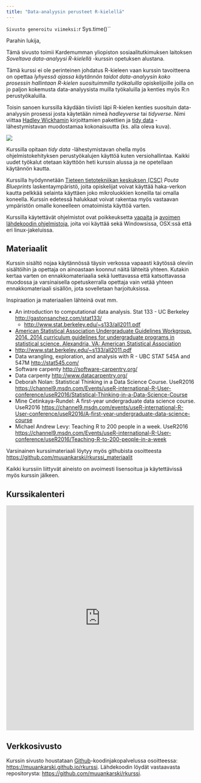 ```yaml
---
title: "Data-analyysin perusteet R-kielellä"
---
```


`Sivusto generoitu viimeksi: `r Sys.time()``

Parahin lukija, 

Tämä sivusto toimii Kardemumman yliopiston sosiaalitutkimuksen laitoksen *Soveltava data-analyysi R-kielellä* -kurssin opetuksen alustana. 

Tämä kurssi ei ole perinteinen johdatus R-kieleen vaan kurssin tavoitteena on opettaa *lyhyessä ajassa käytännön taidot data-analyysin koko prosessin hallintaan R-kielen suosituimmilla työkaluilla* opiskelijoille joilla on jo paljon kokemusta data-analyysista muilla työkaluilla ja kenties myös R:n perustyökaluilla.

Toisin sanoen kurssilla käydään tiiviisti läpi R-kielen kenties suosituin data-analyysin prosessi josta käytetään nimeä  *hadleyverse* tai *tidyverse*. Nimi viittaa [Hadley Wickhamin](http://hadley.nz/)  kirjoittamien pakettien ja [tidy data](https://cran.r-project.org/web/packages/tidyr/vignettes/tidy-data.html) -lähestymistavan muodostamaa kokonaisuutta (ks. alla oleva kuva).

![](graphics/wickham_cycle.png)

Kurssilla opitaan *tidy data* -lähestymistavan ohella myös ohjelmistokehityksen perustyökalujen käyttöä kuten versiohallintaa. Kaikki uudet työkalut otetaan käyttöön heti kurssin alussa ja ne opetellaan käytännön kautta. 


Kurssilla hyödynnetään [Tieteen tietotekniikan keskuksen (CSC)](http://csc,fi) *Pouta Blueprints*  laskentaympäristö, joita opiskelijat voivat käyttää haka-verkon kautta pelkkää selainta käyttäen joko mikroluokkien koneilla tai omalla koneella. Kurssin edetessä halukkaat voivat rakentaa myös vastaavan ympäristön omalle koneelleen omatoimista käyttöä varten.

Kurssilla käytettävät ohjelmistot ovat poikkeuksetta [vapaita](https://fi.wikipedia.org/wiki/Vapaa_ohjelmisto) ja [avoimen lähdekoodin ohjelmistoja](https://fi.wikipedia.org/wiki/Avoin_l%C3%A4hdekoodi), joita voi käyttää sekä Windowsissa, OSX:ssä että eri linux-jakeluissa.

## Materiaalit

Kurssin sisältö nojaa käytännössä täysin verkossa vapaasti käytössä oleviin sisältöihin ja opettaja on ainoastaan koonnut näitä lähteitä yhteen. Kutakin kertaa varten on ennakkomateriaalia sekä luettavassa että katsottavassa muodossa ja varsinaisella opetuskerralla opettaja vain vetää yhteen ennakkomateriaali sisällön, jota sovelletaan harjoituksissa.

Inspiraation ja materiaalien lähteinä ovat mm.

- An introduction to computational data analysis. Stat 133 - UC Berkeley <http://gastonsanchez.com/stat133/>
    - <http://www.stat.berkeley.edu/~s133/all2011.pdf>
- [American Statistical Association Undergraduate Guidelines Workgroup. 2014. 2014 curriculum guidelines for undergraduate programs in statistical science. Alexandria, VA: American Statistical Association](http://www.amstat.org/education/pdfs/guidelines2014-11-15.pdf)
- <http://www.stat.berkeley.edu/~s133/all2011.pdf>
- Data wrangling, exploration, and analysis with R - UBC STAT 545A and 547M <http://stat545.com/>
- Software carpenty <http://software-carpentry.org/>
- Data carpenty <http://www.datacarpentry.org/>
- Deborah Nolan: Statistical Thinking in a Data Science Course. UseR2016 <https://channel9.msdn.com/Events/useR-international-R-User-conference/useR2016/Statistical-Thinking-in-a-Data-Science-Course>
- Mine Cetinkaya-Rundel: A first-year undergraduate data science course. UseR2016 <https://channel9.msdn.com/events/useR-international-R-User-conference/useR2016/A-first-year-undergraduate-data-science-course>
- Michael Andrew Levy: Teaching R to 200 people in a week. UseR2016 <https://channel9.msdn.com/Events/useR-international-R-User-conference/useR2016/Teaching-R-to-200-people-in-a-week>



Varsinainen kurssimateriaali löytyy myös githubista osoitteesta <https://github.com/muuankarski/rkurssi_materiaalit>

Kaikki kurssiin liittyvät aineisto on avoimesti lisensoitua ja käytettävissä myös kurssin jälkeen.

## Kurssikalenteri


<iframe src="https://calendar.google.com/calendar/embed?mode=AGENDA&amp;height=600&amp;wkst=1&amp;bgcolor=%23FFFFFF&amp;src=rbarcmn1t5ci5endg3phndkc5c%40group.calendar.google.com&amp;color=%2323164E&amp;ctz=Europe%2FHelsinki" style="border-width:0" width="500" height="600" frameborder="0" scrolling="no"></iframe>

## Verkkosivusto

Kurssin sivusto houstataan [Github](https://github.com/)-koodinjakopalvelussa osoitteessa: <https://muuankarski.github.io/rkurssi>. Lähdekoodin löydät vastaavasta repositorysta: <https://github.com/muuankarski/rkurssi>.

